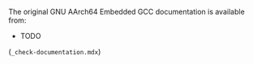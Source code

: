 The original GNU AArch64 Embedded GCC documentation is available from:

- TODO

(`_check-documentation.mdx`)
